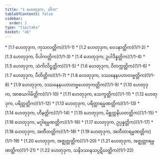 ```yaml
---
title: "1 ဟေတုဒုက, တိက"
tableOfContents: false
sidebar:
  order: 2
type: "tipitaka"
basket: "ab"
---
```



<DynamicBreadcrumb />



<TableOfContents>
* [1.1 ဟေတုဒုက, ကုသလတ္တိက](1/1-1)
* [1.2 ဟေတုဒုက, ဝေဒနာတ္တိက](1/1-2)
* [1.3 ဟေတုဒုက, ဝိပါကတ္တိက](1/1-3)
* [1.4 ဟေတုဒုက, ဥပါဒိန္နတ္တိက](1/1-4)
* [1.5 ဟေတုဒုက, သံကိလိဋ္ဌတ္တိက](1/1-5)
* [1.6 ဟေတုဒုက, ဝိတက္ကတ္တိက](1/1-6)
* [1.7 ဟေတုဒုက, ပီတိတ္တိက](1/1-7)
* [1.8 ဟေတုဒုက, ဒဿနေနပဟာတဗ္ဗတ္တိက](1/1-8)
* [1.9 ဟေတုဒုက, ဒဿနေနပဟာတဗ္ဗဟေတုကတ္တိက](1/1-9)
* [1.10 ဟေတုဒုက, အာစယဂါမိတ္တိက](1/1-10)
* [1.11 ဟေတုဒုက, သေက္ခတ္တိက](1/1-11)
* [1.12 ဟေတုဒုက, ပရိတ္တတ္တိက](1/1-12)
* [1.13 ဟေတုဒုက, ပရိတ္တာရမ္မဏတ္တိက](1/1-13)
* [1.14 ဟေတုဒုက, ဟီနတ္တိက](1/1-14)
* [1.15 ဟေတုဒုက, မိစ္ဆတ္တနိယတတ္တိက](1/1-15)
* [1.16 ဟေတုဒုက, မဂ္ဂါရမ္မဏတ္တိက](1/1-16)
* [1.17 ဟေတုဒုက, ဥပ္ပန္နတ္တိက](1/1-17)
* [1.18 ဟေတုဒုက, အတီတတ္တိက](1/1-18)
* [1.19 ဟေတုဒုက, အတီတာရမ္မဏတ္တိက](1/1-19)
* [1.20 ဟေတုဒုက, အဇ္ဈတ္တတ္တိက](1/1-20)
* [1.21 ဟေတုဒုက, အဇ္ဈတ္တာရမ္မဏတ္တိက](1/1-21)
* [1.22 ဟေတုဒုက, သနိဒဿနသပ္ပဋိဃတ္တိက](1/1-22)
</TableOfContents>